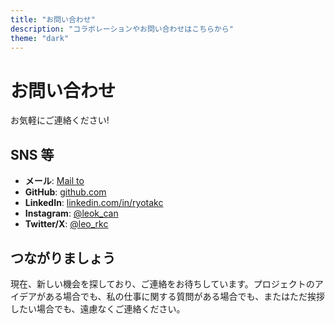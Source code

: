 ```yaml
---
title: "お問い合わせ"
description: "コラボレーションやお問い合わせはこちらから"
theme: "dark"
---
```


# お問い合わせ

お気軽にご連絡ください!

## SNS 等

- **メール**: [Mail to](mailto:rka147@sfu.ca)
- **GitHub**: [github.com](https://github.com)
- **LinkedIn**: [linkedin.com/in/ryotakc](https://linkedin.com)
- **Instagram**: [@leok_can](https://instagram.com/leok_can)
- **Twitter/X**: [@leo_rkc](https://x.com/leo_rkc)

## つながりましょう

現在、新しい機会を探しており、ご連絡をお待ちしています。プロジェクトのアイデアがある場合でも、私の仕事に関する質問がある場合でも、またはただ挨拶したい場合でも、遠慮なくご連絡ください。
